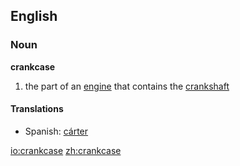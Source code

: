 ==English==
===Noun===
'''crankcase'''
#the part of an [[engine]] that contains the [[crankshaft]]

====Translations====
*Spanish: [[cárter]] <!--needs checking-->

[[io:crankcase]]
[[zh:crankcase]]
